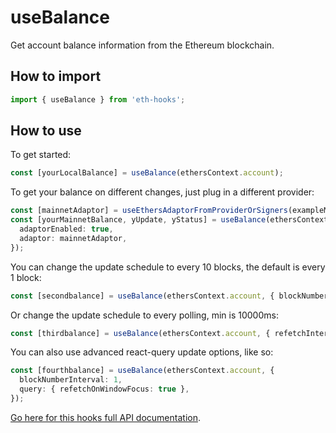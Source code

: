 # useBalance

Get account balance information from the Ethereum blockchain.

## How to import

```typescript
import { useBalance } from 'eth-hooks';
```

## How to use

To get started:

```typescript
const [yourLocalBalance] = useBalance(ethersContext.account);
```

To get your balance on different changes, just plug in a different provider:

```typescript
const [mainnetAdaptor] = useEthersAdaptorFromProviderOrSigners(exampleMainnetProvider);
const [yourMainnetBalance, yUpdate, yStatus] = useBalance(ethersContext.account, mergeDefaultUpdateOptions(), {
  adaptorEnabled: true,
  adaptor: mainnetAdaptor,
});
```

You can change the update schedule to every 10 blocks, the default is every 1 block:

```typescript
const [secondbalance] = useBalance(ethersContext.account, { blockNumberInterval: 10 });
```

Or change the update schedule to every polling, min is 10000ms:

```typescript
const [thirdbalance] = useBalance(ethersContext.account, { refetchInterval: 100000, blockNumberInterval: undefined });
```

You can also use advanced react-query update options, like so:

```typescript
const [fourthbalance] = useBalance(ethersContext.account, {
  blockNumberInterval: 1,
  query: { refetchOnWindowFocus: true },
});
```

[Go here for this hooks full API documentation](../../api/modules/Hooks#usebalance).
